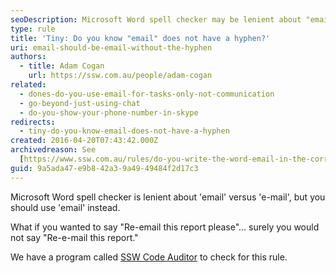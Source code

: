 ```yaml
---
seoDescription: Microsoft Word spell checker may be lenient about "email" versus "e-mail", but it's essential to use "email" correctly.
type: rule
title: 'Tiny: Do you know "email" does not have a hyphen?'
uri: email-should-be-email-without-the-hyphen
authors:
  - title: Adam Cogan
    url: https://ssw.com.au/people/adam-cogan
related:
  - dones-do-you-use-email-for-tasks-only-not-communication
  - go-beyond-just-using-chat
  - do-you-show-your-phone-number-in-skype
redirects:
  - tiny-do-you-know-email-does-not-have-a-hyphen
created: 2016-04-20T07:43:42.000Z
archivedreason: See
  [https://www.ssw.com.au/rules/do-you-write-the-word-email-in-the-correct-format](/rules/do-you-write-the-word-email-in-the-correct-format)
guid: 9a5ada47-e9b8-42a3-9a49-49484f2d17c3
---
```


Microsoft Word spell checker is lenient about 'email' versus 'e-mail', but you should use 'email' instead.

What if you wanted to say "Re-email this report please"... surely you would not say "Re-e-mail this report."

We have a program called [SSW Code Auditor](https://www.ssw.com.au/ssw/CodeAuditor/Rules.aspx#Email) to check for this rule.
